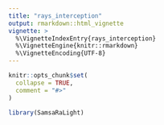 ```yaml
---
title: "rays_interception"
output: rmarkdown::html_vignette
vignette: >
  %\VignetteIndexEntry{rays_interception}
  %\VignetteEngine{knitr::rmarkdown}
  %\VignetteEncoding{UTF-8}
---
```


```r
knitr::opts_chunk$set(
  collapse = TRUE,
  comment = "#>"
)
```

```r
library(SamsaRaLight)
```
